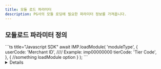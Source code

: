 ```yaml
---
title: 모듈 로드 파라미터
description: PG사의 모듈 로딩에 필요한 파라미터 정보를 가져옵니다.
---
```



## 모듈로드 파라미터 정의

<Tabs>
<Tab title="모듈 로드 요청">
```ts title="Javascript SDK"
await IMP.loadModule(
    'moduleType',
    {
      userCode: 'Merchant ID', //// Example: imp00000000
      tierCode: 'Tier Code',
    },
    {
      //something loadModule option
    }
);
```

<Details>
<p slot="summary"><strong>주요 파라미터 설명</strong></p>

**`moduleType`** <mark style="color:red;">**\***</mark> <mark style="color:green;">**string**</mark>

**모듈 타입**

**`userCode`** <mark style="color:red;">**\***</mark> <mark style="color:green;">**string**</mark>

**고객사 식별코드**

`IMP` 로 시작하는 고객사 식별코드입니다.

**`tier_code`** <mark style="color:green;">**string**</mark>

**하위상점(Tier)의 고유코드**

알파벳 대문자 또는 숫자 3자리입니다.

</Details>
</Tab>
</Tabs>
